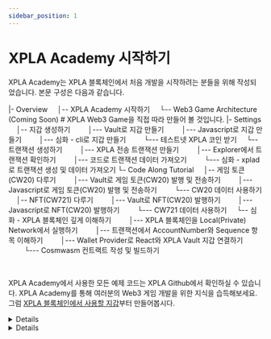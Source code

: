 ```yaml
---
sidebar_position: 1
---
```


# XPLA Academy 시작하기


XPLA Academy는 XPLA 블록체인에서 처음 개발을 시작하려는 분들을 위해 작성되었습니다. 본문 구성은 다음과 같습니다.

<CodeBlock>

|- Overview
&nbsp;&nbsp;&nbsp;&nbsp;│-- <Link to="/docs/overview/intro">XPLA Academy 시작하기</Link>
&nbsp;&nbsp;&nbsp;&nbsp;└-- Web3 Game Architecture (Coming Soon)     # XPLA Web3 Game을 직접 따라 만들어 볼 것입니다.
|- Settings
&nbsp;&nbsp;&nbsp;&nbsp;│-- 지갑 생성하기
&nbsp;&nbsp;&nbsp;&nbsp;&nbsp;&nbsp;&nbsp;&nbsp;│--- <Link to="/docs/settings/create-wallet/create-wallet-with-vault">Vault로 지갑 만들기</Link>
&nbsp;&nbsp;&nbsp;&nbsp;&nbsp;&nbsp;&nbsp;&nbsp;│--- <Link to="/docs/settings/create-wallet/create-wallet-with-js">Javascript로 지갑 만들기</Link>
&nbsp;&nbsp;&nbsp;&nbsp;&nbsp;&nbsp;&nbsp;&nbsp;│--- <Link to="/docs/settings/create-wallet/create-wallet-with-xplad">심화 - cli로 지갑 만들기</Link>
&nbsp;&nbsp;&nbsp;&nbsp;&nbsp;&nbsp;&nbsp;&nbsp;└--- <Link to="/docs/settings/create-wallet/get-testnet-xpla">테스트넷 XPLA 코인 받기</Link>
&nbsp;&nbsp;&nbsp;&nbsp;└-- 트랜잭션 생성하기
&nbsp;&nbsp;&nbsp;&nbsp;&nbsp;&nbsp;&nbsp;&nbsp;│--- <Link to="/docs/settings/create-testnet-transaction/send-tx">XPLA 전송 트랜잭션 만들기</Link>
&nbsp;&nbsp;&nbsp;&nbsp;&nbsp;&nbsp;&nbsp;&nbsp;│--- <Link to="/docs/settings/create-testnet-transaction/check-tx-in-explorer">Explorer에서 트랜잭션 확인하기</Link>
&nbsp;&nbsp;&nbsp;&nbsp;&nbsp;&nbsp;&nbsp;&nbsp;│--- <Link to="/docs/settings/create-testnet-transaction/send-query">코드로 트랜잭션 데이터 가져오기</Link>
&nbsp;&nbsp;&nbsp;&nbsp;&nbsp;&nbsp;&nbsp;&nbsp;└--- <Link to="/docs/settings/create-testnet-transaction/use-xplad">심화 - xplad로 트랜잭션 생성 및 데이터 가져오기</Link>
└- Code Along Tutorial
&nbsp;&nbsp;&nbsp;&nbsp;│-- 게임 토큰(CW20) 다루기
&nbsp;&nbsp;&nbsp;&nbsp;&nbsp;&nbsp;&nbsp;&nbsp;│--- <Link to="/docs/tutorial/make-cw20/make-cw20-with-vault">Vault로 게임 토큰(CW20) 발행 및 전송하기</Link>
&nbsp;&nbsp;&nbsp;&nbsp;&nbsp;&nbsp;&nbsp;&nbsp;│--- <Link to="/docs/tutorial/make-cw20/make-cw20-with-js">Javascript로 게임 토큰(CW20) 발행 및 전송하기</Link>
&nbsp;&nbsp;&nbsp;&nbsp;&nbsp;&nbsp;&nbsp;&nbsp;└--- <Link to="/docs/tutorial/make-cw20/query-cw20">CW20 데이터 사용하기</Link>
&nbsp;&nbsp;&nbsp;&nbsp;│-- NFT(CW721) 다루기
&nbsp;&nbsp;&nbsp;&nbsp;&nbsp;&nbsp;&nbsp;&nbsp;│--- <Link to="/docs/tutorial/make-cw721/make-nft-vault">Vault로 NFT(CW20) 발행하기</Link>
&nbsp;&nbsp;&nbsp;&nbsp;&nbsp;&nbsp;&nbsp;&nbsp;│--- <Link to="/docs/tutorial/make-cw721/make-nft-js">Javascript로 NFT(CW20) 발행하기</Link>
&nbsp;&nbsp;&nbsp;&nbsp;&nbsp;&nbsp;&nbsp;&nbsp;└--- <Link to="/docs/tutorial/make-cw721/query-cw721">CW721 데이터 사용하기</Link>
&nbsp;&nbsp;&nbsp;&nbsp;└-- 심화 - XPLA 블록체인 깊게 이해하기
&nbsp;&nbsp;&nbsp;&nbsp;&nbsp;&nbsp;&nbsp;&nbsp;│--- <Link to="/docs/tutorial/deep-understand-xpla/local-network">XPLA 블록체인을 Local(Private) Network에서 실행하기</Link>
&nbsp;&nbsp;&nbsp;&nbsp;&nbsp;&nbsp;&nbsp;&nbsp;│--- <Link to="/docs/tutorial/deep-understand-xpla/account-sequence">트랜잭션에서 AccountNumber와 Sequence 항목 이해하기</Link>
&nbsp;&nbsp;&nbsp;&nbsp;&nbsp;&nbsp;&nbsp;&nbsp;│--- <Link to="/docs/tutorial/deep-understand-xpla/walletprovider">Wallet Provider로 React와 XPLA Vault 지갑 연결하기</Link>
&nbsp;&nbsp;&nbsp;&nbsp;&nbsp;&nbsp;&nbsp;&nbsp;└--- <Link to="/docs/tutorial/deep-understand-xpla/write-contract">Cosmwasm 컨트랙트 작성 및 빌드하기</Link>
</CodeBlock>

<br />

XPLA Academy에서 사용한 모든 예제 코드는 XPLA Github에서 확인하실 수 있습니다. XPLA Academy를 통해 여러분의 Web3 게임 개발을 위한 지식을 습득해보세요. 그럼 [XPLA 블록체인에서 사용할 지갑](/docs/settings/create-wallet/create-wallet-with-vault)부터 만들어봅시다.

<Details summary="XPLA 블록체인의 특징은 무엇인가요?">

XPLA 블록체인은 [오픈 소스](https://github.com/xpladev/xpla)이며, [Tendermint Tool](https://tendermint.com/) 기반의 Proof-of-Stake(PoS) 블록체인입니다. 또한 [Cosmos SDK](https://v1.cosmos.network/sdk)를 사용하면서, 동시에 [EVM(Ethereum Virtual Machine)](https://ethereum.org/en/developers/docs/evm/) 호환성도 갖추고 있어서 Rust와 Solidity 언어로 컨트랙트를 작성할 수도 있습니다.. 더 자세한 정보는 [XPLA Docs](https://docs.xpla.io/docs/learn/about-xpla-chain/)를 참고해보세요.

</Details>

<Details summary="XPLA 블록체인에 관한 다른 문서가 있을까요?">

XPLA 블록체인과 관련된 문서는 XPLA Academy 사이트 맨 하단에서 Dev Resources를 참고해보세요.

</Details>


<!--TODO: Github링크 걸어주기 -->
